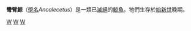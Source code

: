 {{Automatic Taxobox
| taxon = Ancalecetus
| authority = Gingerich & Uhen, 1996
| fossil_range = {{fossil range|37.2|33.9}}[[始新世|始新世]]
| subdivision_ranks = [[種|種]]
| subdivision = * [[西蒙斯彎臂鯨|西蒙斯彎臂鯨]] ''A. simonsi''
}}

'''彎臂鯨'''（[[學名|學名]]''Ancalecetus''）是一類已[[滅絕|滅絕]]的[[鯨魚|鯨魚]]。牠們生存於[[始新世|始新世]]晚期。
{{古鯨小目}}
{{Taxonbar}}
[[Category:始新世哺乳類|W]]
[[Category:龍王鯨科|W]]
[[Category:_1996年描述的分类群|W]]